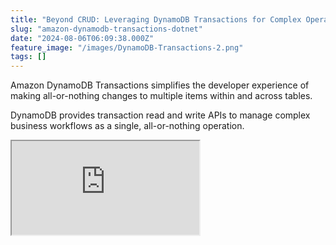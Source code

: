 ```yaml
---
title: "Beyond CRUD: Leveraging DynamoDB Transactions for Complex Operations in .NET"
slug: "amazon-dynamodb-transactions-dotnet"
date: "2024-08-06T06:09:38.000Z"
feature_image: "/images/DynamoDB-Transactions-2.png"
tags: []
---
```


Amazon DynamoDB Transactions simplifies the developer experience of making all-or-nothing changes to multiple items within and across tables.

DynamoDB provides transaction read and write APIs to manage complex business workflows as a single, all-or-nothing operation.

<div>
<iframe src="https://www.youtube.com/embed/kQ14L2pEZic?feature=oembed" />
</div>

This post will focus on the TransactWriteItems and learn how to use them when building .NET applications.

DynamoDB TransactWriteItems and .NET
------------------------------------

The [TransactWriteItems](https://docs.aws.amazon.com/amazondynamodb/latest/developerguide/transaction-apis.html#transaction-apis-txwriteitems) function in the AWS SDK for .NET provides a powerful way to perform multiple write operations on DynamoDB tables as a single, all-or-nothing transaction.

The function can handle 100 distinct items in one or more DynamoDB tables within the same account and region, with a total size limit of 4MB.

Below is a sample code in .NET to invoke the `TransactWriteItemsAsync` method on the low-level `AmazonDynamoDBClient`.

    var request = new TransactWriteItemsRequest()
    {
        TransactItems = items,
        ReturnConsumedCapacity = ReturnConsumedCapacity.TOTAL
    };
    try
    {
        var response = await dynamoDbClient.TransactWriteItemsAsync(request);
    }
    catch (TransactionCanceledException ex)
    {
        Console.WriteLine("Transaction was cancelled. Reason: " + ex.Message);
    }
    catch (Exception ex)
    {
        Console.WriteLine("An error occurred: " + ex.Message);
    }

The `TransactItems` is a `List<TransactWriteItem>` that contains the individual items in the transaction.

We will explore the different options using the below use case.

Sample Use Case for DynamoDB Transactions
-----------------------------------------

An e-commerce business requires a system to verify customer information, check and update product inventory, and create order records without risking overselling products or creating invalid orders.

Here are the main consistency points that need to be maintained:

*   **Valid Customer** : Ensure orders are only created for existing, valid customers.
*   **Inventory Accuracy**: Prevent overselling by updating product quantity only if sufficient stock is available.
*   **Order Integrity**: Guarantee that an order is created only if customer validation and inventory update are successful.
*   **Unique Orders**: Ensure each order ID is unique and no duplicate orders are created.
*   **Atomicity**: All parts of the transaction (customer check, inventory update, order creation) must succeed or fail together.

You can also find a similar use case in the [Amazon documentation for DynamoDB transactions](https://docs.aws.amazon.com/amazondynamodb/latest/developerguide/transaction-example.html) (Java).

Let's walk through the solution in incremental scenarios as below. We will explore some of the gaps in each scenario and see how we can improve/fix that in the following ones.

The application uses three tables in DynamoDB to store the different information.

*   **Orders** → Stores order information
*   **ProductCatalog** → Stored product info and inventory available
*   **Customers** → Store customer details

_Note that this is purely for demo purposes. The tables and the data stored in them would differ based on your application and the use cases it needs to accommodate._

### Scenario 1: Create an Order and Update Product Catalog (Put & Update Requests)

First, let's ensure we can create a new order and reduce the inventory count against the product.

Let's create a list of `TransactWriteItem` to pass to the `TransactWriteItemsRequest` shown above.

In this case, we have two operations:

*   Update → Update ProductCatalog to reduce the available quantity based on the order quantity
*   Put → Create a new Order and ensure that the `OrderId` is unique and does not already exist.

    new TransactWriteItem
    {
        Update = new Update
        {
            TableName = "ProductCatalog",
            Key = new Dictionary<string, AttributeValue>
            {
                {"ProductId", new AttributeValue {S = productId}}
            },
            UpdateExpression = "SET Quantity = Quantity - :orderQuantity",
            ExpressionAttributeValues = new Dictionary<string, AttributeValue>
            {
                {":orderQuantity", new AttributeValue {N = orderQuantity.ToString()}}
            }
        }
    },
    new TransactWriteItem
    {
        Put = new Put
        {
            TableName = "Orders",
            Item = new Dictionary<string, AttributeValue>
            {
                {"OrderId", new AttributeValue {S = orderId}},
                {"CustomerId", new AttributeValue {S = customerId}},
                {"ProductId", new AttributeValue {S = productId}},
                {"Quantity", new AttributeValue {N = orderQuantity.ToString()}}
            },
            ConditionExpression = "attribute_not_exists(OrderId)"
        }
    }

With the above code, we can ensure that creating an Order and reducing the inventory count happens in one request transaction.

However, if the order quantity exceeds the available items in the product catalog inventory, it still creates an order, making the ProductCatalog Quantity negative.

### Scenario 2: Enforce Product Quantity Available (Condition Expressions)

Let's ensure that the Quantity in ProductCatalog does not become negative. The transaction must fail if the order quantity exceeds the product's available inventory.

[

How to Ensure Data Consistency with DynamoDB Condition Expressions From .NET Applications

DynamoDB Condition Expressions allow specifying constraints when writing data to an Amazon DynamoDB table. It allows you to specify a Boolean expression that must be true for the operation to proceed. Let’s learn from Condition Expressions and how to use it from .NET

![](/images/logo-512x512.png)Rahul NathRahul Pulikkot Nath

![](/images/DynamoDB-Condition-Expressions.png)

](__GHOST_URL__/blog/dynamodb-condition-expressions-dotnet/)

We can add a `ConditionExpression` to our Update request on the ProductCatalog to achieve this.

    new TransactWriteItem()
    {
        Update = new Update()
        {
            TableName = "ProductCatalog",
            Key = new Dictionary<string, AttributeValue>
            {
                {"ProductId", new AttributeValue {S = productId}}
            },
            UpdateExpression = "SET Quantity = Quantity - :orderQuantity",
            ConditionExpression = "Quantity >= :orderQuantity",
            ExpressionAttributeValues = new Dictionary<string, AttributeValue>
            {
                {":orderQuantity", new AttributeValue {N = orderQuantity.ToString()}}
            }
        }
    },

The Condition Expression ensures that the Quantity in the database must be greater than or equal to the quantity of items in the order.

If this condition is not met when executing the transaction, the transaction will fail as a whole and throw a `TransactionCanceledException`.

### Scenario 3: Ensure Customer Exists (Condition Checks)

Until now, we have been creating Orders without ensuring a valid customer exists in our database.

To fix this and ensure a valid customer exists, we can add a `ConditionCheck` transaction item to our list of `TransactWriteItem` collection.

    new TransactWriteItem
    {
        ConditionCheck = new ConditionCheck
        {
            TableName = "Customers",
            Key = new Dictionary<string, AttributeValue>
            {
                { "CustomerId", new AttributeValue { S = customerId } }
            },
            ConditionExpression = "attribute_exists(CustomerId)"
        }
    },

The above code adds a condition check to ensure the CustomerId exists in the Customers table.

If a valid customer does not exists it will throw an exception and the whole transaction will fail.

DynamoDB Transactions and Idempotency
-------------------------------------

You can make a `TransactWriteItems` call idempotent by including a client token.

💡

__Idempotency means an operation can be performed multiple times without changing the result beyond the initial application.__

This helps prevent application errors if the same operation is submitted multiple times due to issues like connection time-outs.

For `TransactWriteItems`, if the initial call is successful, subsequent calls with the same client token will also return successfully without making any changes.

The initial call consumes write capacity units. Subsequent calls with the same token consume only the read capacity units needed to verify the item.

    var request = new TransactWriteItemsRequest()
    {
        TransactItems = items,
        ReturnConsumedCapacity = ReturnConsumedCapacity.TOTAL,
        ClientRequestToken = orderId
    };

A client token is valid for 10 minutes after the initial request finishes.

Reusing the token after this period or changing any other request parameter within the 10-minute window will result in an `IdempotentParameterMismatch` exception.

👉 Full Source code [here](https://github.com/rahulpnath/youtube-samples/tree/main/dynamodb-transactions)